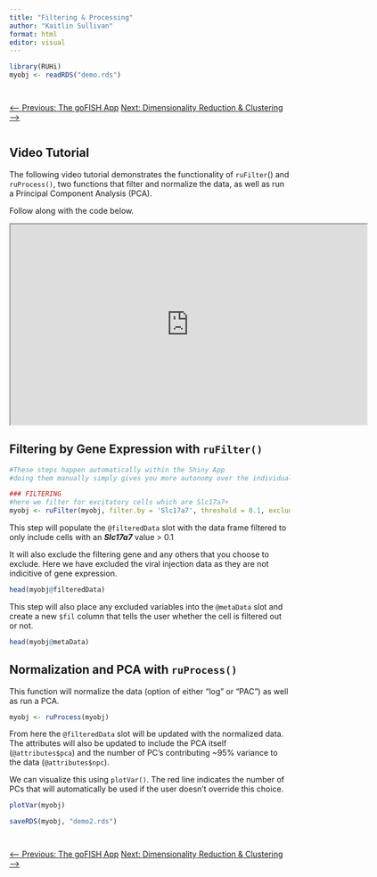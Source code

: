 ```yaml
---
title: "Filtering & Processing"
author: "Kaitlin Sullivan"
format: html
editor: visual
---
```



```r
library(RUHi)
myobj <- readRDS("demo.rds")
```

::: {style="display: flex; justify-content: space-between; margin-top: 2em;"}
<a href="05_gofish-app.qmd" class="btn btn-outline-secondary">⟵ Previous: The goFISH App</a> <a href="07_dimred-clustering.qmd" class="btn btn-primary">Next: Dimensionality Reduction & Clustering ⟶</a>
:::

## Video Tutorial

The following video tutorial demonstrates the functionality of `ruFilter`() and `ruProcess()`, two functions that filter and normalize the data, as well as run a Principal Component Analysis (PCA).

Follow along with the code below.

::: {.center}
<iframe src="https://www.youtube.com/embed/ZCy-OdDLzik" width="640" height="360" allowfullscreen></iframe>
:::

## Filtering by Gene Expression with `ruFilter()`

```r
#These steps happen automatically within the Shiny App
#doing them manually simply gives you more autonomy over the individual steps

### FILTERING
#here we filter for excitatory cells which are Slc17a7+
myobj <- ruFilter(myobj, filter.by = 'Slc17a7', threshold = 0.1, exclude = c('RSC', 'LEC'))
```

This step will populate the `@filteredData` slot with the data frame filtered to only include cells with an **_Slc17a7_** value > 0.1

It will also exclude the filtering gene and any others that you choose to exclude. Here we have excluded the viral injection data as they are not indicitive of gene expression.

```r
head(myobj@filteredData)
```

This step will also place any excluded variables into the `@metaData` slot and create a new `$fil` column that tells the user whether the cell is filtered out or not.

```r
head(myobj@metaData)
```


## Normalization and PCA with `ruProcess()`

This function will normalize the data (option of either "log" or "PAC") as well as run a PCA.

```r
myobj <- ruProcess(myobj)
```

From here the `@filteredData` slot will be updated with the normalized data. The attributes will also be updated to include the PCA itself (`@attributes$pca`) and the number of PC's contributing ~95% variance to the data (`@attributes$npc`).

We can visualize this using `plotVar()`. The red line indicates the number of PCs that will automatically be used if the user doesn't override this choice.

```r
plotVar(myobj)
```

```r
saveRDS(myobj, "demo2.rds")
```

::: {style="display: flex; justify-content: space-between; margin-top: 2em;"}
<a href="05_gofish-app.qmd" class="btn btn-outline-secondary">⟵ Previous: The goFISH App</a> <a href="07_dimred-clustering.qmd" class="btn btn-primary">Next: Dimensionality Reduction & Clustering ⟶</a>
:::

